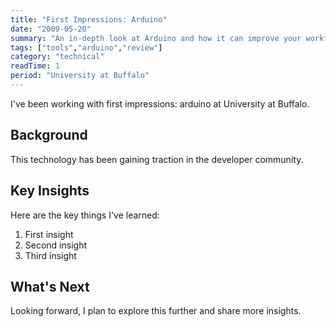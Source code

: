 ```yaml
---
title: "First Impressions: Arduino"
date: "2009-05-20"
summary: "An in-depth look at Arduino and how it can improve your workflow."
tags: ["tools","arduino","review"]
category: "technical"
readTime: 1
period: "University at Buffalo"
---
```


I've been working with first impressions: arduino at University at Buffalo.

## Background

This technology has been gaining traction in the developer community.

## Key Insights

Here are the key things I've learned:

1. First insight
2. Second insight
3. Third insight

## What's Next

Looking forward, I plan to explore this further and share more insights.

